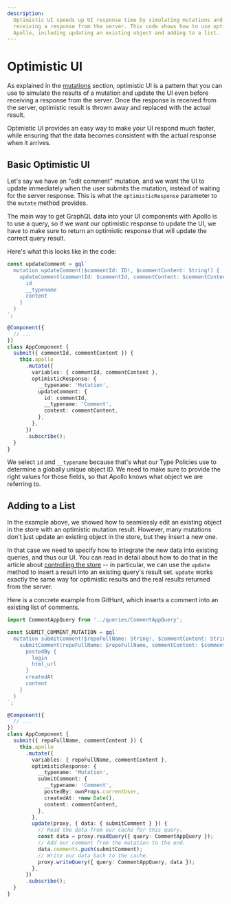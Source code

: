 ```yaml
---
description:
  Optimistic UI speeds up UI response time by simulating mutations and updating the UI before
  receiving a response from the server. This code shows how to use optimistic UI with GraphQL and
  Apollo, including updating an existing object and adding to a list.
---
```


# Optimistic UI

As explained in the [mutations](../data/mutations#optimistic-ui) section, optimistic UI is a pattern
that you can use to simulate the results of a mutation and update the UI even before receiving a
response from the server. Once the response is received from the server, optimistic result is thrown
away and replaced with the actual result.

Optimistic UI provides an easy way to make your UI respond much faster, while ensuring that the data
becomes consistent with the actual response when it arrives.

## Basic Optimistic UI

Let's say we have an "edit comment" mutation, and we want the UI to update immediately when the user
submits the mutation, instead of waiting for the server response. This is what the
`optimisticResponse` parameter to the `mutate` method provides.

The main way to get GraphQL data into your UI components with Apollo is to use a query, so if we
want our optimistic response to update the UI, we have to make sure to return an optimistic response
that will update the correct query result.

Here's what this looks like in the code:

```ts
const updateComment = gql`
  mutation updateComment($commentId: ID!, $commentContent: String!) {
    updateComment(commentId: $commentId, commentContent: $commentContent) {
      id
      __typename
      content
    }
  }
`;

@Component({
  // ...
})
class AppComponent {
  submit({ commentId, commentContent }) {
    this.apollo
      .mutate({
        variables: { commentId, commentContent },
        optimisticResponse: {
          __typename: 'Mutation',
          updateComment: {
            id: commentId,
            __typename: 'Comment',
            content: commentContent,
          },
        },
      })
      .subscribe();
  }
}
```

We select `id` and `__typename` because that's what our Type Policies use to determine a globally
unique object ID. We need to make sure to provide the right values for those fields, so that Apollo
knows what object we are referring to.

## Adding to a List

In the example above, we showed how to seamlessly edit an existing object in the store with an
optimistic mutation result. However, many mutations don't just update an existing object in the
store, but they insert a new one.

In that case we need to specify how to integrate the new data into existing queries, and thus our
UI. You can read in detail about how to do that in the article about
[controlling the store](../caching/interaction) -- in particular, we can use the `update` method to
insert a result into an existing query's result set. `update` works exactly the same way for
optimistic results and the real results returned from the server.

Here is a concrete example from GitHunt, which inserts a comment into an existing list of comments.

```ts
import CommentAppQuery from '../queries/CommentAppQuery';

const SUBMIT_COMMENT_MUTATION = gql`
  mutation submitComment($repoFullName: String!, $commentContent: String!) {
    submitComment(repoFullName: $repoFullName, commentContent: $commentContent) {
      postedBy {
        login
        html_url
      }
      createdAt
      content
    }
  }
`;

@Component({
  // ...
})
class AppComponent {
  submit({ repoFullName, commentContent }) {
    this.apollo
      .mutate({
        variables: { repoFullName, commentContent },
        optimisticResponse: {
          __typename: 'Mutation',
          submitComment: {
            __typename: 'Comment',
            postedBy: ownProps.currentUser,
            createdAt: +new Date(),
            content: commentContent,
          },
        },
        update(proxy, { data: { submitComment } }) {
          // Read the data from our cache for this query.
          const data = proxy.readQuery({ query: CommentAppQuery });
          // Add our comment from the mutation to the end.
          data.comments.push(submitComment);
          // Write our data back to the cache.
          proxy.writeQuery({ query: CommentAppQuery, data });
        },
      })
      .subscribe();
  }
}
```
